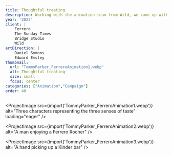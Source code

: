 ```yaml
---
title: Thoughtful treating
description: Working with the animation team from Wild, we came up with the visual language for a short animation explaining how taste works, using a character to represent the three senses involved. Here are a selection of my favourites.
year: '2022'
client: |
    Ferrero
    The Sunday Times
    Bridge Studio
    Wild
artDirection: |
    Daniel Symons
    Edward Emsley
thumbnail:
  url: "TommyParker_FerreroAnimation1.webp"
  alt: Thoughtful treating
  size: small
  focus: center
categories: ["Animation","Campaign"]
order: 40
---
```


<ProjectImage
  src={import('TommyParker_FerreroAnimation1.webp')}
  alt="Three characters representing the three senses of taste"
  loading="eager"
/>

<ProjectImage
  src={import('TommyParker_FerreroAnimation2.webp')}
  alt="A man enjoying a Ferrero Rocher"
/>

<ProjectImage
  src={import('TommyParker_FerreroAnimation3.webp')}
  alt="A hand picking up a Kinder bar"
/>
